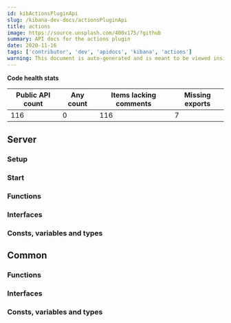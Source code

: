 ```yaml
---
id: kibActionsPluginApi
slug: /kibana-dev-docs/actionsPluginApi
title: actions
image: https://source.unsplash.com/400x175/?github
summary: API docs for the actions plugin
date: 2020-11-16
tags: ['contributor', 'dev', 'apidocs', 'kibana', 'actions']
warning: This document is auto-generated and is meant to be viewed inside our experimental, new docs system. Reach out in #docs-engineering for more info.
---
```







**Code health stats**

| Public API count  | Any count | Items lacking comments | Missing exports | 
|-------------------|-----------|------------------------|-----------------|
| 116 | 0 | 116 | 7 |

## Server

### Setup
<DocDefinitionList data={[actionsObj.server.setup]}/>

### Start
<DocDefinitionList data={[actionsObj.server.start]}/>

### Functions
<DocDefinitionList data={actionsObj.server.functions}/>

### Interfaces
<DocDefinitionList data={actionsObj.server.interfaces}/>

### Consts, variables and types
<DocDefinitionList data={actionsObj.server.misc}/>

## Common

### Functions
<DocDefinitionList data={actionsObj.common.functions}/>

### Interfaces
<DocDefinitionList data={actionsObj.common.interfaces}/>

### Consts, variables and types
<DocDefinitionList data={actionsObj.common.misc}/>


